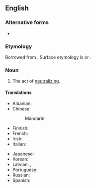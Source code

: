 ==English==
{{wikipedia}}

===Alternative forms===
* {{l|en|neutralisation}} {{qualifier|{{l|en|British}}}}

===Etymology===
Borrowed from {{bor|en|fr|neutralisation|notext=1}}. Surface etymology is {{af|en|neutral|-ization}} or {{af|en|neutralize|-ation}}.

===Noun===
{{en-noun}}

# The act of [[neutralize|neutralizing]].

====Translations====
{{trans-top|neutralization}}
* Albanian: {{t+|sq|asnjanësim|m}}
* Chinese:
*: Mandarin: {{t|cmn|中和作用|sc=Hani}}
* Finnish: {{t|fi|neutralisaatio}}
* French: {{t+|fr|neutralisation|f}}
* Irish: {{t|ga|neodrú|m}}
* Italian: {{t+|it|neutralizzazione|f}}
{{trans-mid}}
* Japanese: {{t+|ja|中和|tr=chūwa|sc=Jpan}}
* Korean: {{t+|ko|중화|sc=Kore}}
* Latvian: {{t|lv|neitralizācija|f|sc=Cyrl}}, {{t|lv|neitralizēšana|f|sc=Cyrl}}
* Portuguese: {{t+|pt|neutralização|f}}
* Russian: {{t+|ru|нейтрализа́ция|f}}
* Spanish: {{t+|es|neutralización|f}}
{{trans-bottom}}